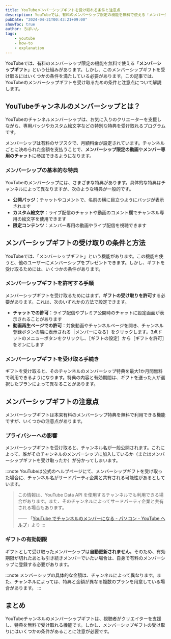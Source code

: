```yaml
---
title: YouTubeメンバーシップギフトを受け取れる条件と注意点
description: YouTubeでは、有料のメンバーシップ限定の機能を無料で使える「メンバーシップギフト」という仕組みがあります。この記事では、YouTubeのメンバーシップギフトを受け取るための条件と注意点について解説します。
pubDate: "2024-04-21T00:43:21+09:00"
showToc: true
author: ろぼいん
tags:
    - youtube
    - how-to
    - explanation
---
```



YouTubeでは、有料のメンバーシップ限定の機能を無料で使える「**メンバーシップギフト**」という仕組みがあります。しかし、このメンバーシップギフトを受け取るにはいくつかの条件を満たしている必要があります。この記事では、YouTubeのメンバーシップギフトを受け取るための条件と注意点について解説します。

<!-- toc -->

## YouTubeチャンネルのメンバーシップとは？

<YouTube id="o7-B35SQtGA" title="チャンネル メンバーシップのご紹介" />

YouTubeのチャンネルメンバーシップは、お気に入りのクリエーターを支援しながら、専用バッジやカスタム絵文字などの特別な特典を受け取れるプログラムです。

メンバーシップは有料のサブスクで、月額料金が設定されています。チャンネルごとに決められた金額を支払うことで、**メンバーシップ限定の動画**や**メンバー専用のチャット**に参加できるようになります。

### メンバーシップの基本的な特典

YouTubeのメンバーシップには、さまざまな特典があります。具体的な特典はチャンネルによって異なりますが、次のような特典が一般的です。

- **公開バッジ**：チャットやコメントで、名前の横に目立つようにバッジが表示されます
- **カスタム絵文字**：ライブ配信のチャットや動画のコメント欄でチャンネル専用の絵文字を使用できます
- **限定コンテンツ**：メンバー専用の動画やライブ配信を視聴できます

## メンバーシップギフトの受け取りの条件と方法

<YouTube id="u8b4BkFo4j0" title="メンバーシップ ギフトの購入方法と受け取り方法" />

YouTubeでは、「メンバーシップギフト」という機能があります。この機能を使うと、他のユーザーにメンバーシップをプレゼントできます。しかし、ギフトを受け取るためには、いくつかの条件があります。

### メンバーシップギフトを許可する手順

メンバーシップギフトを受け取るためにはまず、**ギフトの受け取りを許可**する必要があります。これは、次のいずれかの方法で設定できます。

- **チャットでの許可**：ライブ配信やプレミア公開時のチャットに設定画面が表示されることがあります
- **動画再生ページでの許可**：対象動画やチャンネルページを開き、チャンネル登録ボタンの隣に表示される［メンバーになる］をクリックします。3点ドットのメニューボタンをクリックし、［ギフトの設定］から［ギフトを許可］をオンにします

### メンバーシップギフトを受け取る手続き

ギフトを受け取ると、そのチャンネルのメンバーシップ特典を最大1か月間無料で利用できるようになります。特典の内容と有効期間は、ギフトを送った人が選択したプランによって異なることがあります。

## メンバーシップギフトの注意点

メンバーシップギフトは本来有料のメンバーシップ特典を無料で利用できる機能ですが、いくつかの注意点があります。

### プライバシーへの影響

メンバーシップギフトを受け取ると、チャンネル名が一般公開されます。これによって、誰がそのチャンネルのメンバーシップに加入しているか（またはメンバーシップギフトを受け取ったか）が分かってしまいます。

:::note
YouTubeは公式のヘルプページにて、メンバーシップギフトを受け取った場合に、チャンネル名がサードパーティ企業と共有される可能性があるとしています。

> この情報は、YouTube Data API を使用するチャンネルでも利用できる場合があります。また、そのチャンネルによってサードパーティ企業と共有される場合もあります。
>
> —— 「[YouTube でチャンネルのメンバーになる - パソコン - YouTube ヘルプ](https://support.google.com/youtube/answer/6304294?hl=ja)」より
:::

### ギフトの有効期限

ギフトとして受け取ったメンバーシップは**自動更新されません**。そのため、有効期限が切れたあとも引き続きメンバーでいたい場合は、自身で有料のメンバーシップに登録する必要があります。

:::note
メンバーシップの具体的な金額は、チャンネルによって異なります。また、チャンネルによっては、特典と金額が異なる複数のプランを用意している場合があります。
:::

## まとめ

YouTubeチャンネルのメンバーシップギフトは、視聴者がクリエイターを支援し、特典を無料で受け取れる機能です。しかし、メンバーシップギフトの受け取りにはいくつかの条件があることに注意が必要です。
